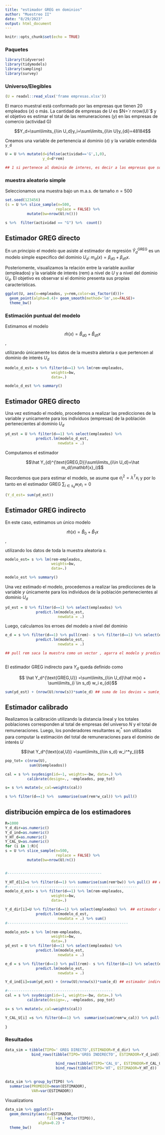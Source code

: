 ```yaml
---
title: "estimador GREG en dominios"
author: "Muestreo II"
date: "8/29/2023"
output: html_document
---
```


```r
knitr::opts_chunk$set(echo = TRUE)
```

### Paquetes
```r
library(tidyverse)
library(tidymodels)
library(sampling)
library(survey)
```

### Universo/Elegibles

```r
(U = readxl::read_xlsx('frame empresas.xlsx'))
```

El marco muestral está conformado por las empresas que tienen 20 empleados ($x$) o más. La cantidad de empresas de $U$ es $N=`r nrow(U)`$ y el objetivo es estimar el total de las remuneraciones ($y$) en las empresas de comercio (actividad G) 

$$Y_d=\sum\limits_{i\in U_d}y_i=\sum\limits_{i\in U}y_{di}=48184$$

Creamos una variable de pertenencia al dominio (`d`) y la variable extendida `y_d`
```r
U = U %>% mutate(d=ifelse(actividad=='G',1,0),
                 y_d=d*rem) 

## 1 si pertenece al dominio de interes, es decir a las empresas que son consideradas grandes 

```



### muestra aleatorio simple  

Seleccionamos una muestra  bajo un m.a.s. de tamaño $n=500$

```r
set.seed(123456)
(s = U %>% slice_sample(n=500, 
                       replace = FALSE) %>% 
          mutate(bw=nrow(U)/n()))

s %>%  filter(actividad == "G") %>%  count()
```

## Estimador GREG directo

En un principio el modelo que asiste al estimador de regresión $\hat Y_d^{\text{GREG}}$ es un modelo simple especifico del dominio $U_d$: $m_d(x)=\beta_{d0}+\beta_{d1} x$.


Posteriomente, visualizamos la relación entre la variable auxiliar (empleados) y la variable de interés (rem) a nivel de $U$ y a nivel del dominio $U_d$. El objetivo es observar si el dominio presenta sus propias caracteristicas.

```r
ggplot(U, aes(x=empleados, y=rem,color=as_factor(d)))+
  geom_point(alpha=0.4)+ geom_smooth(method='lm',se=FALSE)+
  theme_bw()

```

### Estimación puntual del modelo
Estimamos el modelo $$\hat m(x)= \hat B_{d0} +\hat B_{d1} x$$,

utilizando únicamente los datos de la muestra aletoria $s$ que pertencen al dominio de interés $U_d$
   
```r
modelo_d_est= s %>% filter(d==1) %>% lm(rem~empleados,
                     weights=bw, 
                     data=.)
```

```r
modelo_d_est %>% summary()
```

## Estimador GREG directo

Una vez estimado el modelo, procedemos a realizar las predicciones de la variable $y$ unicamente para los individuos (empresas) de la población pertenecientes al dominio  $U_d$

```r
yd_est = U %>% filter(d==1) %>% select(empleados) %>% 
              predict.lm(modelo_d_est, 
                        newdata = .)
```

Computamos el estimador 

$$\hat Y_{d}^{\text{GREG,D}}\sum\limits_{i\in U_d}=\hat m_d(\mathbf{x}_i)$$

Recordemos que para estimar el modelo, se asume que  $\sigma_i^2=\lambda^{T}x_i$ y por lo tanto en el estimador GREG $\sum\nolimits_{i \in s_d}w_ie_i=0$


```r
(Y_d_est= sum(yd_est))
```

## Estimador GREG indirecto

En este caso, estimamos un único modelo 

$$\hat m(x)= \hat B_0 +\hat B_1 x$$,

utilizando los datos de toda la muestra aleatoria $s$. 


```r
modelo_est= s %>% lm(rem~empleados,
                     weights=bw, 
                     data=.)
```

```r
modelo_est %>% summary()
```



Una vez estimado el modelo, procedemos a realizar las predicciones de la variable $y$ únicamente para los individuos de la población pertenecientes al dominio $U_d$

```r
yd_est = U %>% filter(d==1) %>% select(empleados) %>% 
              predict.lm(modelo_est, 
                        newdata = .)
```

Luego, calculamos los erroes del modelo a nivel del dominio

```r
e_d = s %>% filter(d==1) %>% pull(rem)- s %>% filter(d==1) %>% select(empleados) %>% 
              predict.lm(modelo_est, 
                        newdata = .)

## pull rem saca la muestra como un vector , agarra el modelo y predice como vector de diferencias 



```

El estimador GREG indirecto para $Y_d$ queda definido como

$$ \hat Y_d^{\text{GREG,U}} =\sum\limits_{i\in U_d}\hat m(x) + \sum\limits_{i \in s_d} w_i e_{di}$$

```r
sum(yd_est) + (nrow(U)/nrow(s))*sum(e_d) ## suma de los devios = sum(e_d)
```


## Estimador calibrado 

Realizamos la calibración utilizando la distancia lineal y los totales poblaciones corresponden al total de empresas del universo $N$ y el total de remuneraciones. Luego, los ponderadores resultantes $w_i^*$ son utilizados para computar la estimación del total de remuneraciones para el dominio de interés $U$

$$\hat Y_d^{\text{cal,U}} =\sum\limits_{i\in s_d} w_i^*y_{i}$$

```r
pop_tot= c(nrow(U),
           sum(U$empleados))

cal = s %>% svydesign(id=~1, weights=~bw, data=.) %>%
          calibrate(design=., ~empleados, pop_tot)

s= s %>% mutate(w_cal=weights(cal))

s %>% filter(d==1) %>%  summarise(sum(rem*w_cal)) %>% pull()
```






## distribución empirca de los estimadores

```r
R=1000
Y_d_dir=as.numeric()
Y_d_ind=as.numeric()
Y_HT_d=as.numeric()
Y_CAL_U=as.numeric()
for (i in 1:R){
s = U %>% slice_sample(n=500, 
                       replace = FALSE) %>% 
          mutate(bw=nrow(U)/n()) 


#-------------------------------------------

Y_HT_d[i]=s %>% filter(d==1) %>% summarise(sum(rem*bw)) %>% pull() ## estimador de ht 
#-----------------------------------------------------------
modelo_d_est= s %>% filter(d==1) %>% lm(rem~empleados, 
                     weights=bw, 
                     data=.)

Y_d_dir[i]=U %>% filter(d==1) %>% select(empleados) %>%  ## estimador directo 
              predict.lm(modelo_d_est, 
                        newdata = .) %>% sum()
#-------------------------------------------------------

modelo_est= s %>% lm(rem~empleados,
                     weights=bw, 
                     data=.)
yd_est = U %>% filter(d==1) %>% select(empleados) %>% 
              predict.lm(modelo_est, 
                        newdata = .)

e_d = s %>% filter(d==1) %>% pull(rem)- s %>% filter(d==1) %>% select(empleados) %>% 
              predict.lm(modelo_est, 
                        newdata = .)

Y_d_ind[i]=sum(yd_est) + (nrow(U)/nrow(s))*sum(e_d) ## estimador indirecto 

#------------------------------------------------
cal = s %>% svydesign(id=~1, weights=~bw, data=.) %>%
          calibrate(design=., ~empleados, pop_tot)

s= s %>% mutate(w_cal=weights(cal))

Y_CAL_U[i] =s %>% filter(d==1) %>%  summarise(sum(rem*w_cal)) %>% pull()
  
}
```


### Resultados

```r
data_sim = tibble(TIPO=' GREG DIRECTO',ESTIMADOR=Y_d_dir) %>% 
            bind_rows(tibble(TIPO='GREG INDIRECTO', ESTIMADOR=Y_d_ind)) %>% 
 
                       bind_rows(tibble(TIPO='CAL_U', ESTIMADOR=Y_CAL_U)) %>% 
                       bind_rows(tibble(TIPO='HT', ESTIMADOR=Y_HT_d))  
  
```


```r
data_sim %>% group_by(TIPO) %>% 
  summarise(PROMEDIO=mean(ESTIMADOR),
            VAR=var(ESTIMADOR))
```

Visualizations

```r
data_sim %>% ggplot()+ 
  geom_density(aes(x=ESTIMADOR, 
                   fill=as_factor(TIPO)),
               alpha=0.2) +
  theme_bw()
```




